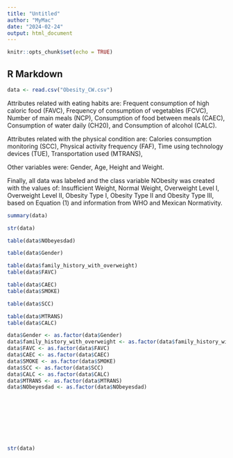 ```yaml
---
title: "Untitled"
author: "MyMac"
date: "2024-02-24"
output: html_document
---
```


```r
knitr::opts_chunk$set(echo = TRUE)
```

## R Markdown

```r
data <- read.csv("Obesity_CW.csv")

```


Attributes related with eating habits are:
Frequent consumption of high caloric food (FAVC),
Frequency of consumption of vegetables (FCVC),
Number of main meals (NCP),
Consumption of food between meals (CAEC),
Consumption of water daily (CH20),
and Consumption of alcohol (CALC).

Attributes related with the physical condition are:
Calories consumption monitoring (SCC),
Physical activity frequency (FAF),
Time using technology devices (TUE),
Transportation used (MTRANS),

Other variables were:
Gender, Age, Height and Weight.

Finally, all data was labeled and the class variable NObesity was created with the values of: Insufficient Weight, Normal Weight, Overweight Level I, Overweight Level II, Obesity Type I, Obesity Type II and Obesity Type III, based on Equation (1) and information from WHO and Mexican Normativity.





```r
summary(data)
```

```r
str(data)
```

```r
table(data$NObeyesdad)

table(data$Gender)

table(data$family_history_with_overweight)
table(data$FAVC)

table(data$CAEC)
table(data$SMOKE)

table(data$SCC)

table(data$MTRANS)
table(data$CALC)

```
```r
data$Gender <- as.factor(data$Gender)
data$family_history_with_overweight <- as.factor(data$family_history_with_overweight)
data$FAVC <- as.factor(data$FAVC)
data$CAEC <- as.factor(data$CAEC)
data$SMOKE <- as.factor(data$SMOKE)
data$SCC <- as.factor(data$SCC)
data$CALC <- as.factor(data$CALC)
data$MTRANS <- as.factor(data$MTRANS)
data$NObeyesdad <- as.factor(data$NObeyesdad)









str(data)
```



```r

```

